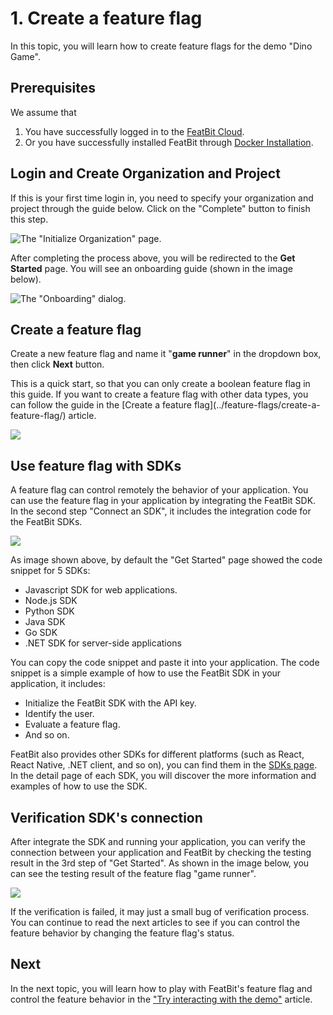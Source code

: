 
# 1. Create a feature flag

In this topic, you will learn how to create feature flags for the demo "Dino Game".

## Prerequisites

We assume that 

1. You have successfully logged in to the [FeatBit Cloud](https://app.featbit.co).
2. Or you have successfully installed FeatBit through [Docker Installation](../installation/full-installation.md).

## Login and Create Organization and Project

If this is your first time login in, you need to specify your organization and project through the guide below. Click on the "Complete" button to finish this step.

![The "Initialize Organization" page.](../getting-started/assets/create-2-feature-flag/002-init-org.webp)

After completing the process above, you will be redirected to the **Get Started** page. You will see an onboarding guide (shown in the image below).

![The "Onboarding" dialog.](../getting-started/assets/create-2-feature-flag/003.png)

## Create a feature flag

Create a new feature flag and name it "**game runner**" in the dropdown box, then click **Next** button.

<Callout type="info" emoji="ℹ️">
  This is a quick start, so that you can only create a boolean feature flag in this guide. If you want to create a feature flag with other data types, you can follow the guide in the [Create a feature flag](../feature-flags/create-a-feature-flag/) article.
</Callout>

![](../getting-started/assets/create-2-feature-flag/get-started.png)

## Use feature flag with SDKs

A feature flag can control remotely the behavior of your application. You can use the feature flag in your application by integrating the FeatBit SDK. In the second step "Connect an SDK", it includes the integration code for the FeatBit SDKs.

![](../getting-started/assets/create-2-feature-flag/get-started-002.png)

As image shown above, by default the "Get Started" page showed the code snippet for 5 SDKs:

- Javascript SDK for web applications.
- Node.js SDK
- Python SDK
- Java SDK
- Go SDK
- .NET SDK for server-side applications

You can copy the code snippet and paste it into your application. The code snippet is a simple example of how to use the FeatBit SDK in your application, it includes:

- Initialize the FeatBit SDK with the API key.
- Identify the user.
- Evaluate a feature flag.
- And so on.

FeatBit also provides other SDKs for different platforms (such as React, React Native, .NET client, and so on), you can find them in the [SDKs page](../sdk/overview). In the detail page of each SDK, you will discover the more information and examples of how to use the SDK.


## Verification SDK's connection

After integrate the SDK and running your application, you can verify the connection between your application and FeatBit by checking the testing result in the 3rd step of "Get Started". As shown in the image below, you can see the testing result of the feature flag "game runner".

![](../getting-started/assets/create-2-feature-flag/get-started-003.png)

<Callout type="info" emoji="ℹ️">
  If the verification is failed, it may just a small bug of verification process. You can continue to read the next articles to see if you can control the feature behavior by changing the feature flag's status.
</Callout>

## Next

In the next topic, you will learn how to play with FeatBit's feature flag and control the feature behavior in the ["Try interacting with the demo"](try-interacting-with-the-demo.md) article.



